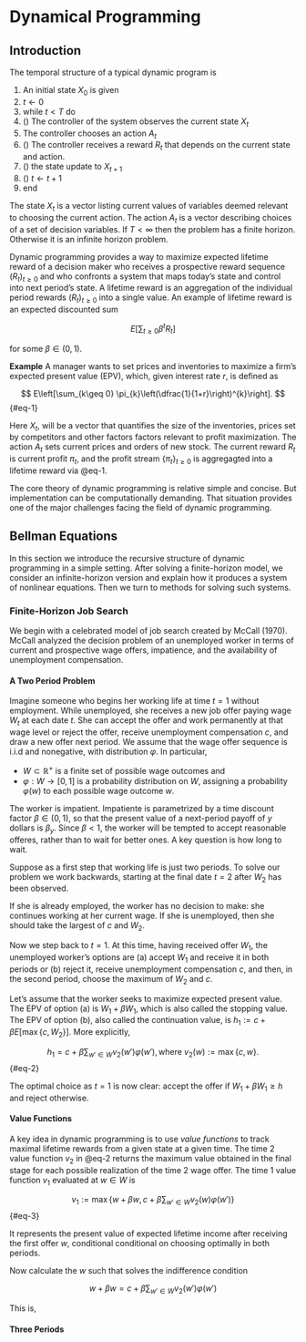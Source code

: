 # Dynamical Programming

## Introduction

The temporal structure of a typical dynamic program is 

1. An initial state $X_0$ is given
2. $t\leftarrow 0$
3. while $t<T$ do
4. () The controller of the system observes the current state $X_t$
5. The controller chooses an action $A_t$ 
6. () The controller receives a reward $R_t$ that depends on the current state and action. 
7. () the state update to $X_{t+1}$
8. () $t\leftarrow t + 1$
9. end

The state $X_t$ is a vector listing current values of variables deemed relevant to choosing
the current action. The action $A_t$ is a vector describing choices of a set of decision
variables. If $T<\infty$  then the problem has a finite horizon. Otherwise it is an infinite
horizon problem.

Dynamic programming provides a way to maximize expected lifetime reward of
a decision maker who receives a prospective reward sequence $(R_t)_{t\geq 0}$ and who confronts
a system that maps today’s state and control into next period’s state. A lifetime
reward is an aggregation of the individual period rewards $(R_t)_{t\geq 0}$ into a single value.
An example of lifetime reward is an expected discounted sum 

$$
    E\left[\sum_{t\geq 0}\beta^t R_t\right]
$$

for some $\beta\in (0,1)$. 

**Example** A manager wants to set prices and inventories to maximize a firm's expected present value (EPV), which, given interest rate $r$, is defined as 

$$
    E\left[\sum_{k\geq 0} \pi_{k}\left(\dfrac{1}{1+r}\right)^{k}\right].
$${#eq-1}

Here $X_t$, will be a vector that quantifies the size of the inventories, prices set by competitors and other factors factors relevant to profit maximization. The action $A_t$ sets current prices and orders of new stock. The current reward $R_t$ is current profit $\pi_t$, and the profit stream $\{\pi_t\}_{t\geq 0}$ is aggregagted into a lifetime reward via @eq-1.

The core theory of dynamic programming is relative simple and concise. But implementation can be computationally demanding. That situation provides one of the major challenges facing the field of dynamic programming. 

## Bellman Equations 
In this section we introduce the recursive structure of dynamic programming in a
simple setting. After solving a finite-horizon model, we consider an infinite-horizon
version and explain how it produces a system of nonlinear equations. Then we turn
to methods for solving such systems.

### Finite-Horizon Job Search

We begin with a celebrated model of job search created by McCall (1970). McCall
analyzed the decision problem of an unemployed worker in terms of current and
prospective wage offers, impatience, and the availability of unemployment compensation.

#### A Two Period Problem

Imagine someone who begins her working life at time $t=1$ without employment.
While unemployed, she receives a new job offer paying wage $W_t$ at each date $t$. She can accept the offer and work permanently at that wage level or reject the offer, receive unemployment compensation $c$, and draw a new offer next period. We assume that the wage offer sequence is i.i.d and nonegative, with distribution $\varphi$. In particular,

* $W\subset \mathbb{R}^{+}$ is a finite set of possible wage outcomes and 
* $\varphi:W\to [0,1]$ is a probability distribution on $W$, assigning a probability $\varphi(w)$ to each possible wage outcome $w$.

The worker is impatient. Impatiente is parametrized by a time discount factor $\beta\in (0,1)$, so that the present value of a next-period payoff of $y$ dollars is $\beta_y$. Since $\beta < 1$, the worker will be tempted to accept reasonable offeres, rather than to wait for better ones. A key question is how long to wait. 

Suppose as a first step that working life is just two periods. To solve our problem we work backwards, starting at the final date $t=2$ after $W_2$ has been observed. 

If she is already employed, the worker has no decision to make: she continues working at her current wage. If she is unemployed, then she should take the largest of $c$ and $W_2$.

Now we step back to $t = 1$. At this time, having received offer $W_1$, the unemployed
worker’s options are (a) accept $W_1$ and receive it in both periods or (b) reject it, receive
unemployment compensation $c$, and then, in the second period, choose the maximum
of $W_2$ and $c$.

Let's assume that the worker seeks to maximize expected present value. The EPV
of option (a) is $W_1 + \beta W_1$, which is also called the stopping value. The EPV of option
(b), also called the continuation value, is $h_1 := c +\beta E\left[\max\{c, W_2\}\right]$. More explicitly,

$$
    h_1 = c + \beta \sum_{w'\in W}v_2(w')\varphi(w'), \text{where }v_2(w) := \max\{c,w\}.
$${#eq-2}

The optimal choice as $t=1$ is now clear: accept the offer if $W_1+\beta W_1 \geq h$ and reject otherwise.

#### Value Functions

A key idea in dynamic programming is to use 
*value functions* to track maximal lifetime rewards from 
a given state at a given time. The time 2 value function 
$v_2$ in @eq-2 returns the maximum value obtained in the 
final stage for each possible realization of the time 2 
wage offer. The time 1 value function $v_1$ evaluated at 
$w\in W$ is

$$
      v_1 := \max\{w + \beta w, c + \beta \sum_{w'\in W}v_2(w)\varphi(w')\}
$${#eq-3}

It represents the present value of expected lifetime 
income after receiving the first offer $w$, conditional 
conditional on choosing optimally in both periods. 

Now calculate the $w$ such that solves the indifference 
condition

$$
    w + \beta w = c + \beta \sum_{w'\in W}v_2(w')\varphi(w')
$$

This is,
\begin{align*}
    w = & \dfrac{c + \beta \sum_{w'\in W}v_2(w')\varphi(w')}{1 + \beta}\\
      = & \dfrac{h_1}{1 + \beta} 
\end{align*}

#### Three Periods

 